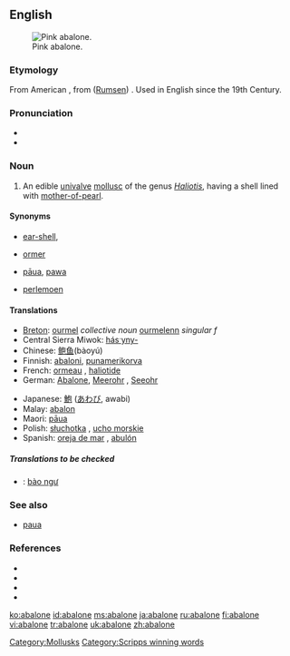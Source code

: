 {{was wotd|2006|December|30}}
==English==
[[Image:Pinkabalone_300.jpg|thumb|right|Pink abalone.]]

===Etymology===
From American {{S.}} {{term|abulón}}, from {{Ohlo.}} ([[Rumsen]]) {{term|aulón}}. Used in English since the 19th Century.

===Pronunciation===
*{{IPA|/æbəˈləʊni/}}
*{{audio|en-us-abalone.ogg|Audio (US)}}

===Noun===
{{en-noun}}

# {{context|US|Australia|zoology}} An edible [[univalve]] [[mollusc]] of the genus ''[[Haliotis]]'', having a shell lined with [[mother-of-pearl]].

====Synonyms====
* {{qualifier|UK}} [[ear-shell]],
* {{qualifier|Guernsey}} [[ormer]]
* {{qualifier|New Zealand}} [[pāua]], [[pawa]]
* {{qualifier|South Africa}} [[perlemoen]]

====Translations====
{{trans-top|edible univalve mollusc}}
*[[Breton]]: [[ourmel]] ''collective noun'' [[ourmelenn]] ''singular f''
*Central Sierra Miwok: [[hásˑyny-]]
*Chinese: [[鲍鱼]](bàoyú)
*Finnish: [[abaloni]], [[punamerikorva]]
*French: [[ormeau]] {{m}}, [[haliotide]] {{f}}
*German: [[Abalone]], [[Meerohr]] {{n}}, [[Seeohr]] {{n}}
{{trans-mid}}
*Japanese: [[鮑]] ([[あわび]], awabi)
*Malay: [[abalon]]
*Maori: [[pāua]]
*Polish: [[słuchotka]] {{f}}, [[ucho morskie]] {{n}}
*Spanish: [[oreja de mar]] {{f}}, [[abulón]] {{m}}
{{trans-bottom}}

=====Translations to be checked=====
{{checktrans}}
*{{ttbc|Vietnamese}}: [[bào ngư]]

===See also===
*[[paua]] {{pos_n}}

===References===
{{wikisource1911Enc|Abalone}}
*{{pedialite|Abalone}}
*{{R:American Heritage 2000|abalone}}
*{{R:Dictionary.com|abalone}}
*{{R:WordNet 2003|abalone}}

[[Category:Mollusks]]
[[Category:Scripps winning words]]

[[ko:abalone]]
[[id:abalone]]
[[ms:abalone]]
[[ja:abalone]]
[[ru:abalone]]
[[fi:abalone]]
[[vi:abalone]]
[[tr:abalone]]
[[uk:abalone]]
[[zh:abalone]]